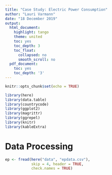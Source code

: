 ```yaml
---
title: "Case Study: Electric Power Consumption"
author: "Lauri Varmann"
date: "18 December 2019"
output:
  html_document:
    highlight: tango
    theme: united
    toc: yes
    toc_depth: 3
    toc_float:
      collapsed: no
      smooth_scroll: no
  pdf_document:
    toc: yes
    toc_depth: '3'
---
```


```r
knitr::opts_chunk$set(echo = TRUE)

library(here)
library(data.table)
library(countrycode)
library(ggplot2)
library(magrittr)
library(ggrepel)
library(knitr)
library(kableExtra)
```

# Data Processing

```r
ep <- fread(here("data", "epdata.csv"), 
            skip = 4, header = TRUE,
            check.names = TRUE)
```
